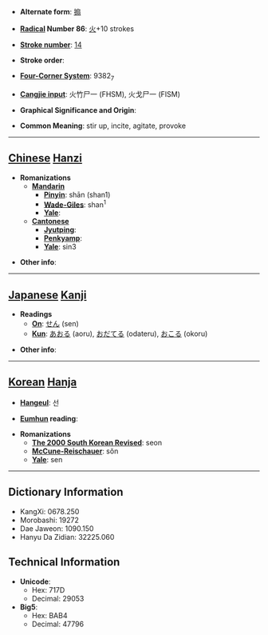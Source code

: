 * '''Alternate form''': [[搧]]

* '''[[Wiktionary:Chinese radical index| Radical]] Number 86''': [[Wiktionary:Chinese radical index 火|火]]+10 strokes

* '''[[Wiktionary:Chinese total strokes index|Stroke number]]''': [[Wiktionary:Chinese total strokes index 14|14]]

* '''Stroke order''': 

* '''[[Wiktionary:Chinese four corner index|Four-Corner System]]''': 9382<sub>7</sub>

* '''[[Wiktionary:Chinese Cangjie index|Cangjie input]]''': 火竹尸一 (FHSM), 火戈尸一 (FISM)

* '''Graphical Significance and Origin''': 

* '''Common Meaning''': stir up, incite, agitate, provoke

----

== [[Chinese]] [[Hanzi]] ==

* '''Romanizations'''
** '''[[Mandarin]]'''
*** '''[[Pinyin]]''': shān (shan1)
*** '''[[Wade-Giles]]''': shan<sup>1</sup>
*** '''[[Yale]]''': 
** '''[[Cantonese]]'''
*** '''[[Jyutping]]''':
*** '''[[Penkyamp]]''': 
*** '''[[Yale]]''': sin3

* '''Other info''': 

----

== [[Japanese]] [[Kanji]] ==

* '''Readings'''
** '''[[On]]''': [[せん]] (sen)
** '''[[Kun]]''': [[あおる]] (aoru), [[おだてる]] (odateru), [[おこる]] (okoru)

* '''Other info''':  

----

== [[Korean]] [[Hanja]] ==

* '''[[Hangeul]]''': 선

* '''[[Eumhun]] reading''': 

* '''Romanizations'''
** '''[[The 2000 South Korean Revised Romanization|The 2000 South Korean Revised]]''': seon
** '''[[McCune-Reischauer]]''': sŏn
** '''[[Yale]]''': sen

----

== Dictionary Information ==

* KangXi: 0678.250
* Morobashi: 19272
* Dae Jaweon: 1090.150
* Hanyu Da Zidian: 32225.060

== Technical Information ==

* '''Unicode''':
** Hex: 717D
** Decimal: 29053
* '''Big5''':
** Hex: BAB4
** Decimal: 47796